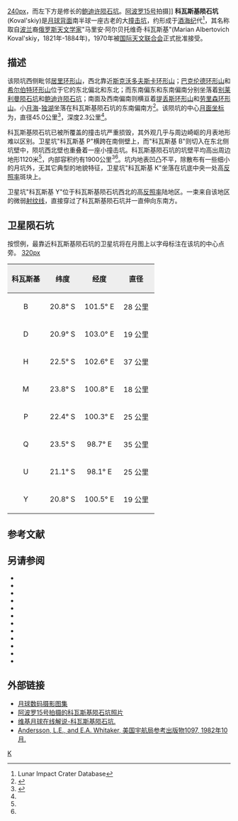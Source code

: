 {{lunar crater data|
 image=Koval'skiy crater AS15-M-2220.jpg|240px|
 caption=[[阿波罗15号|阿波罗15号]]拍摄的图像|
 latitude=21.89|
 N_or_S=S|
 longitude=101.03|
 E_or_W=E|
 diameter=45.0公里|
 depth=2.3公里|
 colong=259|
 eponym=马里安·阿·科瓦斯基}}
[[image:AS15-M-2217.jpg|240px]]，而左下方是修长的[[鲍迪许陨石坑|鲍迪许陨石坑]]。[[阿波罗15号|阿波罗15号]]拍摄]]
'''科瓦斯基陨石坑'''(Koval'skiy)是[[月球背面|月球背面]]南半球一座古老的大[[撞击坑|撞击坑]]，约形成于[[酒海纪|酒海纪]]代<ref name=LICD>Lunar Impact Crater Database</ref>，其名称取自[[波兰|波兰]]裔[[俄罗斯|俄罗斯]][[天文学家|天文学家]]"马里安·阿尔贝托维奇·科瓦斯基"(Marian Albertovich Koval'skiy，1821年-1884年)，1970年被[[国际天文联合会|国际天文联合会]]正式批准接受。 

==描述==
该陨坑西侧毗邻[[居里环形山|居里环形山]]，西北靠近[[斯克沃多夫斯卡环形山|斯克沃多夫斯卡环形山]]；[[巴克伦德环形山|巴克伦德环形山]]和[[希尔伯特环形山|希尔伯特环形山]]位于它的东北偏北和东北；而东南偏东和东南偏南分别坐落着[[别莱利曼陨石坑|别莱利曼陨石坑]]和[[鲍迪许陨石坑|鲍迪许陨石坑]]；南面及西南偏南则横亘着[[提丢斯环形山|提丢斯环形山]]和[[劳里森环形山|劳里森环形山]]。小[[月海|月海]]-[[独湖|独湖]]坐落在科瓦斯基陨石坑的东南偏南方<ref>{{Cite web |url=http://planetarynames.wr.usgs.gov/images/Lunar/lac_100_lo.pdf |title=.pdf Crater Koval'skiy on LAC-100 map |access-date=2016-08-05 |archive-date=2012-05-05 |archive-url=https://www.webcitation.org/67RRmFmgW?url=http://planetarynames.wr.usgs.gov/images/Lunar/lac_100_lo.pdf |dead-url=no }}</ref>。该陨坑的中心[[月面坐标|月面坐标]]为{{Coord|21.89|S|101.03|E|globe:Moon|nogoogle=1|noosm=1}}，直径45.0公里<ref name="IAU">{{Cite web |url=http://planetarynames.wr.usgs.gov/Feature/3105 |title=Directory of the International Astronomical Union |access-date=2016-08-05 |archive-date=2018-11-06 |archive-url=https://web.archive.org/web/20181106004721/https://planetarynames.wr.usgs.gov/Feature/3105 |dead-url=no }}</ref>，深度2.3公里<ref name="LICD"/>。

科瓦斯基陨石坑已被所覆盖的撞击坑严重损毁，其外观几乎与周边崎岖的月表地形难以区别。卫星坑"科瓦斯基 P"横跨在南侧壁上，而"科瓦斯基 B"则切入在东北侧坑壁中，陨坑西北壁也重叠着一座小撞击坑。科瓦斯基陨石坑的坑壁平均高出周边地形1120米<ref name="LICD"/>，内部容积约有1900公里<sup>3</sup><ref name="LICD"/>。坑内地表凹凸不平，除散布有一些细小的月坑外，无其它典型的地貌特征，卫星坑"科瓦斯基 K"坐落在坑底中央一处高[[反照率|反照率]]斑块上。

卫星坑"科瓦斯基 Y"位于科瓦斯基陨石坑西北的高[[反照率|反照率]]陆地区。一束来自该地区的微弱[[射纹系统|射纹线]]，直接穿过了科瓦斯基陨石坑并一直伸向东南方。

==卫星陨石坑==
按惯例，最靠近科瓦斯基陨石坑的卫星坑将在月图上以字母标注在该坑的中心点旁。
[[image:Koval'sky_sattelite_craters_map.jpg|320px]]

{| class="wikitable"
!width="25%" style="background:#eeeeee;" |科瓦斯基
!width="25%" style="background:#eeeeee;" |纬度
!width="25%" style="background:#eeeeee;" |经度
!width="25%" style="background:#eeeeee;" |直径
|-
|align="center"|B
|align="center"|20.8° S
|align="center"|101.5° E
|align="center"|28 公里
|-
|align="center"|D
|align="center"|20.9° S
|align="center"|103.0° E
|align="center"|19 公里
|-
|align="center"|H
|align="center"|22.5° S
|align="center"|102.6° E
|align="center"|37 公里
|-
|align="center"|M
|align="center"|23.8° S
|align="center"|100.8° E
|align="center"|18 公里
|-
|align="center"|P
|align="center"|22.4° S
|align="center"|100.3° E
|align="center"|25 公里
|-
|align="center"|Q
|align="center"|23.5° S
|align="center"|98.7° E
|align="center"|35 公里
|-
|align="center"|U
|align="center"|21.1° S
|align="center"|98.1° E
|align="center"|25 公里
|-
|align="center"|Y
|align="center"|20.8° S
|align="center"|100.5° E
|align="center"|19 公里
|}{{clear}}
==参考文献==
{{Reflist}}

==另请参阅==
{{refbegin}}
* {{cite book
  | last1 = Andersson
  | first1 = L. E.
  | last2 = Whitaker
  | first2 = E. A.
  | authorlink2 = Ewen Whitaker
  | date = 1982
  | title = [[NASA|NASA]] Catalogue of Lunar Nomenclature
  | publisher = NASA RP-1097
  | ref = harv
  }}
* {{cite web
  | last = Blue
  | first = Jennifer
  | date = July 25, 2007
  | title = Gazetteer of Planetary Nomenclature
  | publisher = [[United_States_Geological_Survey|USGS]]
  | url = http://planetarynames.wr.usgs.gov/
  | accessdate = 2007-08-05
  | ref = harv
  | archive-date = 2012-04-08
  | archive-url = https://www.webcitation.org/66mXDr4G9?url=http://planetarynames.wr.usgs.gov/
  | dead-url = no
  }}
* {{cite book
  | last1 = Bussey
  | first1 = B.
  | authorlink1 = Ben Bussey
  | last2 = Spudis
  | first2 = P.
  | authorlink2 = Paul Spudis
  | date = 2004
  | title = The Clementine Atlas of the Moon
  | publisher = Cambridge University Press
  | location = New York
  | isbn = 978-0-521-81528-4
  | ref = harv
  }}
* {{cite book
  | last1 = Cocks
  | first1 = Elijah E.
  | last2 = Cocks
  | first2 = Josiah C.
  | date = 1995
  | title = Who's Who on the Moon: A Biographical Dictionary of Lunar Nomenclature
  | url = https://archive.org/details/isbn_9780936389271
  | publisher = Tudor Publishers
  | isbn = 978-0-936389-27-1
  | ref = harv
  }}
* {{cite web
  | last = McDowell
  | first = Jonathan
  | date = July 15, 2007
  | url = http://host.planet4589.org/astro/lunar/
  | title = Lunar Nomenclature
  | publisher = Jonathan's Space Report
  | accessdate = 2007-10-24
  | ref = harv
  | archive-date = 2012-05-26
  | archive-url = https://www.webcitation.org/67wcYNfK3?url=http://host.planet4589.org/astro/lunar/
  | dead-url = no
  }}
* {{cite journal| last1 = Menzel| first1 = D. H.| last2 = Minnaert| first2 = M.| last3 = Levin| first3 = B.| last4 = Dollfus| first4 = A.| last5 = Bell| first5 = B.| title = Report on Lunar Nomenclature by the Working Group of Commission 17 of the IAU| doi = 10.1007/BF00171763| journal = Space Science Reviews| volume = 12| issue = 2| pages = 136–186| date = 1971| bibcode = 1971SSRv...12..136M| ref = harv}}
* {{cite book
  | first = Patrick
  | last = Moore
  | authorlink = Patrick Moore
  | date = 2001
  | title = On the Moon
  | url = https://archive.org/details/patrickmooreonmo00patr
  | publisher = Sterling Publishing Co.
  | isbn = 978-0-304-35469-6
  | ref = harv
  }}
* {{cite book
  | first = Fred W.
  | last = Price
  | date = 1988
  | title = The Moon Observer's Handbook
  | publisher = Cambridge University Press
  | isbn = 978-0-521-33500-3
  | ref = harv
  }}
* {{cite book
  | last = Rükl
  | first = Antonín
  | authorlink = Antonín Rükl
  | date = 1990
  | title = Atlas of the Moon
  | publisher = Kalmbach Books
  | isbn = 978-0-913135-17-4
  | ref = harv
  }}
* {{cite book
  | last = Webb
  | first = Rev. T. W.
  | authorlink = Thomas William Webb
  | date = 1962
  | title = Celestial Objects for Common Telescopes
  | url = https://archive.org/details/celestialobjects00webb
  | edition = 6th revised
  | publisher = Dover
  | isbn = 978-0-486-20917-3
  | ref = harv
  }}
* {{cite book
  | first = Ewen A.
  | last = Whitaker
  | authorlink = Ewen Whitaker
  | date = 1999
  | title = Mapping and Naming the Moon
  | publisher = Cambridge University Press
  | isbn = 978-0-521-62248-6
  | ref = harv
  }}
* {{cite book
  | first = Peter T.
  | last = Wlasuk
  | date = 2000
  | title = Observing the Moon
  | publisher = Springer
  | isbn = 978-1-85233-193-1
  | ref = harv
 }}
{{refend}}

==外部链接==
*[http://www.lpi.usra.edu/resources/lunar_orbiter/bin/srch_nam.shtml?Koval%27skiy%7C0 月球数码摄影图集] {{Wayback|url=http://www.lpi.usra.edu/resources/lunar_orbiter/bin/srch_nam.shtml?Koval%27skiy%7C0 |date=20201127015502 }}
*[http://www.lpi.usra.edu/resources/apollo/search/feature/?feature=Koval%27skiy 阿波罗15号拍摄的科瓦斯基陨石坑照片] {{Wayback|url=http://www.lpi.usra.edu/resources/apollo/search/feature/?feature=Koval%27skiy |date=20201127012914 }}
*[http://the-moon.wikispaces.com/Koval%27skiy 维基月球在线解说-科瓦斯基陨石坑.] {{Wayback|url=http://the-moon.wikispaces.com/Koval%27skiy |date=20180531115300 }}
*[http://planet4589.org/astro/lunar/RP-1097.pdf Andersson, L.E., and E.A. Whitaker, 美国宇航局参考出版物1097, 1982年10月.] {{Wayback|url=http://planet4589.org/astro/lunar/RP-1097.pdf |date=20141006125838 }}

[[Category:月球环形山|K]]